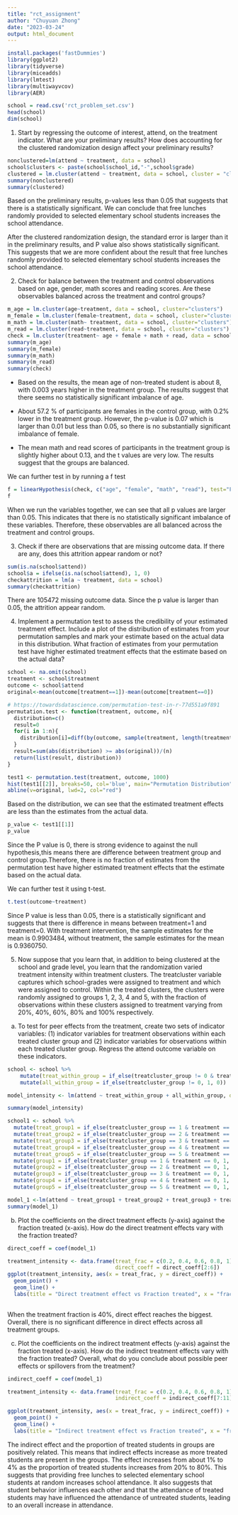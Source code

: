---
title: "rct_assignment"
author: "Chuyuan Zhong"
date: "2023-03-24"
output: html_document
---

``` {r , echo=TRUE, message =FALSE, warning=FALSE}
install.packages('fastDummies')
library(ggplot2)
library(tidyverse)
library(miceadds)
library(lmtest)
library(multiwayvcov)
library(AER)
```

``` {r , echo=TRUE, message =FALSE, warning=FALSE}
school = read.csv('rct_problem_set.csv')
head(school)
dim(school)
```

1. Start by regressing the outcome of interest, attend, on the treatment indicator. What are your preliminary results? How does accounting for the clustered randomization design affect your preliminary results?

``` {r , echo=TRUE, message =FALSE, warning=FALSE}
nonclustered=lm(attend ~ treatment, data = school)
school$clusters <- paste(school$school_id,"-",school$grade)
clustered = lm.cluster(attend ~ treatment, data = school, cluster = "clusters")
summary(nonclustered)
summary(clustered)
```

Based on the preliminary results, p-values less than 0.05 that suggests that there is a statistically significant. We can conclude that free lunches randomly provided to selected elementary school students increases the school attendance.

After the clustered randomization design, the standard error is larger than it in the preliminary results, and P value also shows statistically significant. This suggests that we are more confident about the result that free lunches randomly provided to selected elementary school students increases the school attendance. 

2. Check for balance between the treatment and control observations based on age, gender, math scores and reading scores. Are these observables balanced across the treatment and control groups?

``` {r , echo=TRUE, message =FALSE, warning=FALSE}
m_age = lm.cluster(age~treatment, data = school, cluster="clusters")
m_female = lm.cluster(female~treatment, data = school, cluster="clusters")
m_math = lm.cluster(math~ treatment, data = school, cluster="clusters")
m_read = lm.cluster(read~treatment, data = school, cluster="clusters")
check = lm.cluster(treatment~ age + female + math + read, data = school, cluster="clusters")
summary(m_age)
summary(m_female)
summary(m_math)
summary(m_read)
summary(check)
```


- Based on the results, the mean age of non-treated student is about 8, with 0.003 years higher in the treatment group. The results suggest that there seems no statistically significant imbalance of age. 

- About 57.2 % of participants are females in the control group, with 0.2% lower in the treatment group. However, the p-value is 0.07 which is larger than 0.01 but less than 0.05, so there is no substantially significant imbalance of female. 

- The mean math and read scores of participants in the treatment group is slightly higher about 0.13, and the t values are very low. The results suggest that the groups are balanced.

We can further test in by running a f test
```{r}
f = linearHypothesis(check, c("age", "female", "math", "read"), test="F")
f
```


When we run the variables together, we can see that all p values are larger than 0.05. This indicates that there is no statistically significant imbalance of these variables. Therefore, these observables are all balanced across the treatment and control groups.

3. Check if there are observations that are missing outcome data. If there are any, does this attrition appear random or not?

``` {r , echo=TRUE, message =FALSE, warning=FALSE}
sum(is.na(school$attend))
school$a = ifelse(is.na(school$attend), 1, 0)
checkattrition = lm(a ~ treatment, data = school)
summary(checkattrition)
```

There are 105472 missing outcome data. Since the p value is larger than 0.05, the attrition appear random. 


4. Implement a permutation test to assess the credibility of your estimated treatment effect. Include a plot of the distribution of estimates from your permutation samples and mark your estimate based on the actual data in this distribution. What fraction of estimates from your permutation test have higher estimated treatment effects that the estimate based on the actual data? 

``` {r , echo=TRUE, message =FALSE, warning=FALSE}
school <- na.omit(school)
treatment <- school$treatment
outcome <- school$attend
original<-mean(outcome[treatment==1])-mean(outcome[treatment==0])
```

``` {r , echo=TRUE, message =FALSE, warning=FALSE}
# https://towardsdatascience.com/permutation-test-in-r-77d551a9f891
permutation.test <- function(treatment, outcome, n){
  distribution=c()
  result=0
  for(i in 1:n){
    distribution[i]=diff(by(outcome, sample(treatment, length(treatment), FALSE), mean))
  }
  result=sum(abs(distribution) >= abs(original))/(n)
  return(list(result, distribution))
}

test1 <- permutation.test(treatment, outcome, 1000) 
hist(test1[[2]], breaks=50, col='blue', main="Permutation Distribution", las=1, xlab='treatment', border = "black", xlim=c(-0.002, 0.06)) 
abline(v=original, lwd=2, col="red")
```

Based on the distribution, we can see that the estimated treatment effects are less than the estimates from the actual data. 

``` {r , echo=TRUE, message =FALSE, warning=FALSE}
p_value <- test1[[1]]
p_value
```

Since the P value is 0, there is strong evidence to against the null hypothesis,this means there are difference between treatment group and control group.Therefore, there is no fraction of estimates from the permutation test have higher estimated treatment effects that the estimate based on the actual data.  

We can further test it using t-test.
``` {r , echo=TRUE, message =FALSE, warning=FALSE}
t.test(outcome~treatment)
```

Since P value is less than 0.05, there is a statistically significant and suggests that there is difference in means between treatment=1 and treatment=0. With treatment intervention, the sample estimates for the mean is 0.9903484, without treatment, the sample estimates for the mean is 0.9360750.



5. Now suppose that you learn that, in addition to being clustered at the school and grade level, you learn that the randomization varied treatment intensity within treatment clusters. The treatcluster variable captures which school-grades were assigned to treatment and which were assigned to control. Within the treated clusters, the clusters were randomly assigned to groups 1, 2, 3, 4 and 5, with the fraction of observations within these clusters assigned to treatment varying from 20%, 40%, 60%, 80% and 100% respectively.

a. To test for peer effects from the treatment, create two sets of indicator
variables: (1) indicator variables for treatment observations within each treated cluster group and (2) indicator variables for observations within each treated cluster group. Regress the attend outcome variable on these indicators.

``` {r , echo=TRUE, message =FALSE, warning=FALSE}
school <- school %>% 
    mutate(treat_within_group = if_else(treatcluster_group != 0 & treatment == 1, 1, 0)) %>%
    mutate(all_within_group = if_else(treatcluster_group != 0, 1, 0))

model_intensity <- lm(attend ~ treat_within_group + all_within_group, data = school)

summary(model_intensity)
```

``` {r , echo=TRUE, message =FALSE, warning=FALSE}
school1 <- school %>%
  mutate(treat_group1 = if_else(treatcluster_group == 1 & treatment == 1, 1, 0)) %>%
  mutate(treat_group2 = if_else(treatcluster_group == 2 & treatment == 1, 1, 0)) %>%
  mutate(treat_group3 = if_else(treatcluster_group == 3 & treatment == 1, 1, 0)) %>%
  mutate(treat_group4 = if_else(treatcluster_group == 4 & treatment == 1, 1, 0)) %>%
  mutate(treat_group5 = if_else(treatcluster_group == 5 & treatment == 1, 1, 0)) %>%
  mutate(group1 = if_else(treatcluster_group == 1 & treatment == 0, 1, 0)) %>%
  mutate(group2 = if_else(treatcluster_group == 2 & treatment == 0, 1, 0)) %>%
  mutate(group3 = if_else(treatcluster_group == 3 & treatment == 0, 1, 0)) %>%
  mutate(group4 = if_else(treatcluster_group == 4 & treatment == 0, 1, 0)) %>%
  mutate(group5 = if_else(treatcluster_group == 5 & treatment == 0, 1, 0)) 

model_1 <-lm(attend ~ treat_group1 + treat_group2 + treat_group3 + treat_group4 + treat_group5 + group1 + group2 +group3 +group4 +group5, data = school1)
summary(model_1)
```

b. Plot the coefficients on the direct treatment effects (y-axis) against the fraction treated (x-axis). How do the direct treatment effects vary with the fraction treated? 

``` {r , echo=TRUE, message =FALSE, warning=FALSE}
direct_coeff = coef(model_1)

treatment_intensity <- data.frame(treat_frac = c(0.2, 0.4, 0.6, 0.8, 1),
                                  direct_coeff = direct_coeff[2:6])
ggplot(treatment_intensity, aes(x = treat_frac, y = direct_coeff)) +
  geom_point() +
  geom_line() +
  labs(title = "Direct treatment effect vs Fraction treated", x = "fraction treated", y="Direct treatment effect") 
  
```

When the treatment fraction is 40%, direct effect reaches the biggest. Overall, there is no significant difference in direct effects across all treatment groups. 


c. Plot the coefficients on the indirect treatment effects (y-axis) against the fraction treated (x-axis). How do the indirect treatment effects vary with the fraction treated? Overall, what do you conclude about possible peer effects or spillovers from the treatment?

```{r}
indirect_coeff = coef(model_1)

treatment_intensity <- data.frame(treat_frac = c(0.2, 0.4, 0.6, 0.8, 1),
                                  indirect_coeff = indirect_coeff[7:11])

ggplot(treatment_intensity, aes(x = treat_frac, y = indirect_coeff)) +
  geom_point() +
  geom_line() +
  labs(title = "Indirect treatment effect vs Fraction treated", x = "fraction treated", y="Indirect treatment effect")
```

The indirect effect and the proportion of treated students in groups are positively related. This means that indirect effects increase as more treated students are present in the groups. The effect increases from about 1% to 4% as the proportion of treated students increases from 20% to 80%. This suggests that providing free lunches to selected elementary school students at random increases school attendance. It also suggests that student behavior influences each other and that the attendance of treated students may have influenced the attendance of untreated students, leading to an overall increase in attendance.



